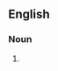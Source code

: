 {{also|Libertarians}}

==English==

===Noun===
{{head|en|noun form}}

# {{plural of|libertarian|lang=en}}